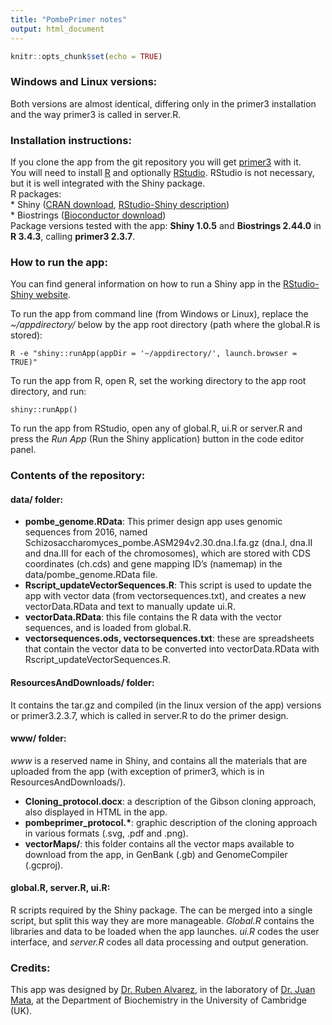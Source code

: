 ```yaml
---
title: "PombePrimer notes"
output: html_document
---
```


```r
knitr::opts_chunk$set(echo = TRUE)
```

### Windows and Linux versions:  
Both versions are almost identical, differing only in the primer3 installation and the way primer3 is called in server.R.  

### Installation instructions:  
If you clone the app from the git repository you will get [primer3](https://sourceforge.net/projects/primer3/files/primer3/2.3.7/) with it.  
You will need to install [R](https://cran.r-project.org/) and optionally [RStudio](https://www.rstudio.com/products/rstudio/download/). RStudio is not necessary, but it is well integrated with the Shiny package.  
R packages:  
* Shiny ([CRAN download](https://cran.r-project.org/web/packages/shiny/index.html), [RStudio-Shiny description](https://www.rstudio.com/products/shiny/))  
* Biostrings ([Bioconductor download](https://www.bioconductor.org/packages/release/bioc/html/Biostrings.html))  
Package versions tested with the app:  **Shiny 1.0.5** and **Biostrings 2.44.0** in **R 3.4.3**, calling **primer3 2.3.7**.  


### How to run the app:
You can find general information on how to run a Shiny app in the [RStudio-Shiny website](https://shiny.rstudio.com/articles/running.html).  

To run the app from command line (from Windows or Linux), replace the *~/appdirectory/* below by the app root directory (path where the global.R is stored):  
```
R -e "shiny::runApp(appDir = '~/appdirectory/', launch.browser = TRUE)"
```

To run the app from R, open R, set the working directory to the app root directory, and run:  
```
shiny::runApp()
```

To run the app from RStudio, open any of global.R, ui.R or server.R and press the *Run App* (Run the Shiny application) button in the code editor panel.

### Contents of the repository:  

#### data/ folder:  
* **pombe_genome.RData**: This primer design app uses genomic sequences from 2016, named Schizosaccharomyces_pombe.ASM294v2.30.dna.I.fa.gz (dna.I, dna.II and dna.III for each of the chromosomes), which are stored with CDS coordinates (ch.cds) and gene mapping ID's (namemap) in the data/pombe_genome.RData file.  
* **Rscript_updateVectorSequences.R**: This script is used to update the app with vector data (from vectorsequences.txt), and creates a new vectorData.RData and text to manually update ui.R.  
* **vectorData.RData**: this file contains the R data with the vector sequences, and is loaded from global.R.  
* **vectorsequences.ods, vectorsequences.txt**: these are spreadsheets that contain the vector data to be converted into vectorData.RData with Rscript_updateVectorSequences.R.  

#### ResourcesAndDownloads/ folder:  
It contains the tar.gz and compiled (in the linux version of the app) versions or primer3.2.3.7, which is called in server.R to do the primer design.  

#### www/ folder:  
*www* is a reserved name in Shiny, and contains all the materials that are uploaded from the app (with exception of primer3, which is in ResourcesAndDownloads/).  

* **Cloning_protocol.docx**: a description of the Gibson cloning approach, also displayed in HTML in the app.  
* **pombeprimer_protocol.\***: graphic description of the cloning approach in various formats (.svg, .pdf and .png).  
* **vectorMaps/**: this folder contains all the vector maps available to download from the app, in GenBank (.gb) and GenomeCompiler (.gcproj).  

#### global.R, server.R, ui.R: 
R scripts required by the Shiny package. The can be merged into a single script, but split this way they are more manageable. *Global.R* contains the libraries and data to be loaded when the app launches. *ui.R* codes the user interface, and *server.R* codes all data processing and output generation.  


### Credits:  
This app was designed by [Dr. Ruben Alvarez](https://www.linkedin.com/in/rubenalvarezfernandezcreative/), in the laboratory of [Dr. Juan Mata](http://www.bioc.cam.ac.uk/people/uto/mata), at the Department of Biochemistry in the University of Cambridge (UK).